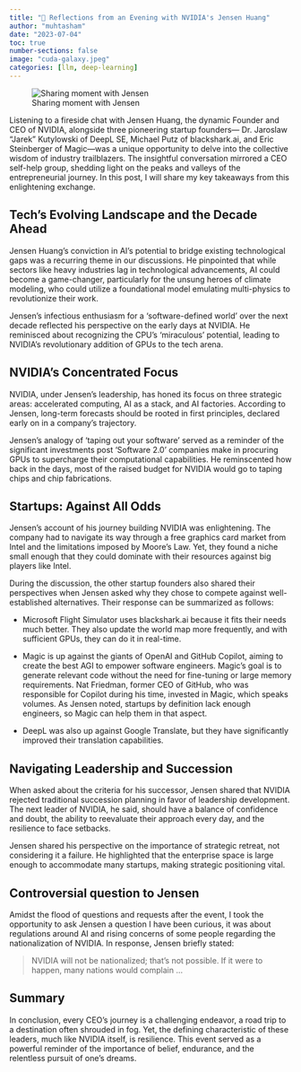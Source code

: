 ```yaml
---
title: "🚀 Reflections from an Evening with NVIDIA's Jensen Huang"
author: "muhtasham"
date: "2023-07-04"
toc: true
number-sections: false
image: "cuda-galaxy.jpeg"
categories: [llm, deep-learning]
---
```


![Sharing moment with Jensen](jensen-pic.jpg)

Listening to a fireside chat with Jensen Huang, the dynamic Founder and CEO of NVIDIA, alongside three pioneering startup founders— Dr. Jaroslaw “Jarek” Kutylowski of DeepL SE, Michael Putz of blackshark.ai, and Eric Steinberger of Magic—was a unique opportunity to delve into the collective wisdom of industry trailblazers. The insightful conversation mirrored a CEO self-help group, shedding light on the peaks and valleys of the entrepreneurial journey. In this post, I will share my key takeaways from this enlightening exchange.

## Tech's Evolving Landscape and the Decade Ahead

Jensen Huang's conviction in AI's potential to bridge existing technological gaps was a recurring theme in our discussions. He pinpointed that while sectors like heavy industries lag in technological advancements, AI could become a game-changer, particularly for the unsung heroes of climate modeling, who could utilize a foundational model emulating multi-physics to revolutionize their work.

Jensen's infectious enthusiasm for a 'software-defined world' over the next decade reflected his perspective on the early days at NVIDIA. He reminisced about recognizing the CPU's 'miraculous' potential, leading to NVIDIA's revolutionary addition of GPUs to the tech arena.

## NVIDIA's Concentrated Focus

NVIDIA, under Jensen's leadership, has honed its focus on three strategic areas: accelerated computing, AI as a stack, and AI factories. According to Jensen, long-term forecasts should be rooted in first principles, declared early on in a company's trajectory.

Jensen's analogy of 'taping out your software' served as a reminder of the significant investments post 'Software 2.0' companies make in procuring GPUs to supercharge their computational capabilities. He reminscented how back in the days, most of the raised budget for NVIDIA would go to taping chips and chip fabrications.

## Startups: Against All Odds

Jensen's account of his journey building NVIDIA was enlightening. The company had to navigate its way through a free graphics card market from Intel and the limitations imposed by Moore's Law. Yet, they found a niche small enough that they could dominate with their resources against big players like Intel.

During the discussion, the other startup founders also shared their perspectives when Jensen asked why they chose to compete against well-established alternatives. Their response can be summarized as follows:

- Microsoft Flight Simulator uses blackshark.ai because it fits their needs much better. They also update the world map more frequently, and with sufficient GPUs, they can do it in real-time.

- Magic is up against the giants of OpenAI and GitHub Copilot, aiming to create the best AGI to empower software engineers. Magic's goal is to generate relevant code without the need for fine-tuning or large memory requirements. Nat Friedman, former CEO of GitHub, who was responsible for Copilot during his time, invested in Magic, which speaks volumes. As Jensen noted, startups by definition lack enough engineers, so Magic can help them in that aspect.

- DeepL was also up against Google Translate, but they have significantly improved their translation capabilities.


## Navigating Leadership and Succession

When asked about the criteria for his successor, Jensen shared that NVIDIA rejected traditional succession planning in favor of leadership development. The next leader of NVIDIA, he said, should have a balance of confidence and doubt, the ability to reevaluate their approach every day, and the resilience to face setbacks.

Jensen shared his perspective on the importance of strategic retreat, not considering it a failure. He highlighted that the enterprise space is large enough to accommodate many startups, making strategic positioning vital. 

## Controversial question to Jensen

Amidst the flood of questions and requests after the event, I took the opportunity to ask Jensen a question I have been curious, it was about regulations around AI and rising concerns of some people regarding the nationalization of NVIDIA. In response, Jensen briefly stated:

> NVIDIA will not be nationalized; that's not possible. If it were to happen, many nations would complain ...


## Summary

In conclusion, every CEO's journey is a challenging endeavor, a road trip to a destination often shrouded in fog. Yet, the defining characteristic of these leaders, much like NVIDIA itself, is resilience. This event served as a powerful reminder of the importance of belief, endurance, and the relentless pursuit of one's dreams.